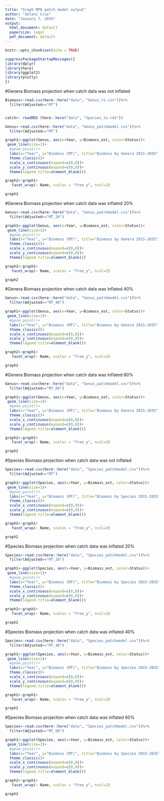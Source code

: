 ```yaml
---
title: "Graph MPA patch model output"
author: "Seleni Cruz"
date: "January 7, 2019"
output:
  html_document: default
  papersize: legal
  pdf_document: default
---
```


```r
knitr::opts_chunk$set(echo = TRUE)
```

```r
suppressPackageStartupMessages({
library(dplyr)
library(here)
library(ggplot2)
library(plotly)
})
```


#Genera Biomass projection when catch data was not inflated

```r
Biomass<-read.csv(here::here("data", "Genus_ts.csv"))%>%
  filter(Adjusted=="MT")


catch<- readRDS (here::here("data", "Species_ts.rds"))

Genus<-read.csv(here::here("data", "Genus_patchmodel.csv"))%>%
  filter(Adjusted=="MT")

graph1<-ggplot(Genus, aes(x=Year, y=Biomass_est, color=Status))+
 geom_line(size=1)+
  #geom_point()+
  labs(x="Year", y="Biomass (MT)", title="Biomass by Genera 2015-2035")+
  theme_classic()+
  scale_x_continuous(expand=c(0,0))+
  scale_y_continuous(expand=c(0,0))+
  theme(legend.title=element_blank())

graph2<-graph1+
   facet_wrap(~ Name, scales = "free_y", ncol=2)

```

```r
graph2
```

#Genera Biomass projection when catch data was inflated 20%
```r
Genus<-read.csv(here::here("data", "Genus_patchmodel.csv"))%>%
  filter(Adjusted=="MT_20")

graph1<-ggplot(Genus, aes(x=Year, y=Biomass_est, color=Status))+
 geom_line(size=1)+
  #geom_point()+
  labs(x="Year", y="Biomass (MT)", title="Biomass by Genera 2015-2035")+
  theme_classic()+
  scale_x_continuous(expand=c(0,0))+
  scale_y_continuous(expand=c(0,0))+
  theme(legend.title=element_blank())

graph2<-graph1+
   facet_wrap(~ Name, scales = "free_y", ncol=2)

```

```r
graph2
```

#Genera Biomass projection when catch data was inflated 40%

```r
Genus<-read.csv(here::here("data", "Genus_patchmodel.csv"))%>%
  filter(Adjusted=="MT_40")

graph1<-ggplot(Genus, aes(x=Year, y=Biomass_est, color=Status))+
 geom_line(size=1)+
  #geom_point()+
  labs(x="Year", y="Biomass (MT)", title="Biomass by Genera 2015-2035")+
  theme_classic()+
  scale_x_continuous(expand=c(0,0))+
  scale_y_continuous(expand=c(0,0))+
  theme(legend.title=element_blank())

graph2<-graph1+
   facet_wrap(~ Name, scales = "free_y", ncol=2)

```

```r
graph2
```

#Genera Biomass projection when catch data was inflated 60%

```r
Genus<-read.csv(here::here("data", "Genus_patchmodel.csv"))%>%
  filter(Adjusted=="MT_60")

graph1<-ggplot(Genus, aes(x=Year, y=Biomass_est, color=Status))+
 geom_line(size=1)+
  #geom_point()+
  labs(x="Year", y="Biomass (MT)", title="Biomass by Genera 2015-2035")+
  theme_classic()+
  scale_x_continuous(expand=c(0,0))+
  scale_y_continuous(expand=c(0,0))+
  theme(legend.title=element_blank())

graph2<-graph1+
   facet_wrap(~ Name, scales = "free_y", ncol=2)

```

```r
graph2
```

#Species Biomass projection when catch data was not inflated

```r
Species<-read.csv(here::here("data", "Species_patchmodel.csv"))%>%
  filter(Adjusted=="MT")

graph1<-ggplot(Species, aes(x=Year, y=Biomass_est, color=Status))+
 geom_line(size=1)+
  #geom_point()+
  labs(x="Year", y="Biomass (MT)", title="Biomass by Species 2015-2035")+
  theme_classic()+
  scale_x_continuous(expand=c(0,0))+
  scale_y_continuous(expand=c(0,0))+
  theme(legend.title=element_blank())

graph2<-graph1+
   facet_wrap(~ Name, scales = "free_y", ncol=2)

```

```r
graph2
```

#Species Biomass projection when catch data was inflated 20%

```r
Species<-read.csv(here::here("data", "Species_patchmodel.csv"))%>%
  filter(Adjusted=="MT_20")

graph1<-ggplot(Species, aes(x=Year, y=Biomass_est, color=Status))+
 geom_line(size=1)+
  #geom_point()+
  labs(x="Year", y="Biomass (MT)", title="Biomass by Species 2015-2035")+
  theme_classic()+
  scale_x_continuous(expand=c(0,0))+
  scale_y_continuous(expand=c(0,0))+
  theme(legend.title=element_blank())

graph2<-graph1+
   facet_wrap(~ Name, scales = "free_y", ncol=2)

```

```r
graph2
```

#Species Biomass projection when catch data was inflated 40%

```r
Species<-read.csv(here::here("data", "Species_patchmodel.csv"))%>%
  filter(Adjusted=="MT_40")

graph1<-ggplot(Species, aes(x=Year, y=Biomass_est, color=Status))+
 geom_line(size=1)+
  #geom_point()+
  labs(x="Year", y="Biomass (MT)", title="Biomass by Species 2015-2035")+
  theme_classic()+
  scale_x_continuous(expand=c(0,0))+
  scale_y_continuous(expand=c(0,0))+
  theme(legend.title=element_blank())

graph2<-graph1+
   facet_wrap(~ Name, scales = "free_y", ncol=2)

```

```r
graph2
```

#Species Biomass projection when catch data was inflated 60%

```r
Species<-read.csv(here::here("data", "Species_patchmodel.csv"))%>%
  filter(Adjusted=="MT_60")

graph1<-ggplot(Species, aes(x=Year, y=Biomass_est, color=Status))+
 geom_line(size=1)+
  #geom_point()+
  labs(x="Year", y="Biomass (MT)", title="Biomass by Species 2015-2035")+
  theme_classic()+
  scale_x_continuous(expand=c(0,0))+
  scale_y_continuous(expand=c(0,0))+
  theme(legend.title=element_blank())

graph2<-graph1+
   facet_wrap(~ Name, scales = "free_y", ncol=2)

```

```r
graph2
```




